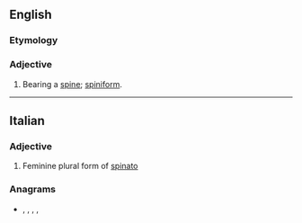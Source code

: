 {{also|Spinate}}

==English==

===Etymology===
{{suffix|en|spine|ate}}

===Adjective===
{{en-adj}}

# Bearing a [[spine]]; [[spiniform]].

{{Webster 1913}}

----

==Italian==

===Adjective===
{{head|it|adjective form}}

# Feminine plural form of [[spinato]]

===Anagrams===
* {{l|it|pastine}}, {{l|it|penasti}}, {{l|it|pensati}}, {{l|it|pesanti}}, {{l|it|spiante}}